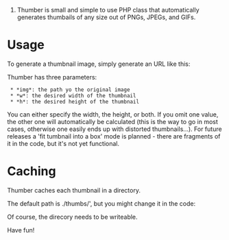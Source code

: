 #Thumber is small and simple to use PHP class that automatically generates thumbails of any size out of PNGs, JPEGs, and GIFs.


= Usage =

To generate a thumbnail image, simply generate an URL like this:

{{{http://localhost/thumber.php?img=assets/abc.png&h=200}}}

Thumber has three parameters:

  * *img*: the path yo the original image
  * *w*: the desired width of the thumbnail
  * *h*: the desired height of the thumbnail

You can either specify the width, the height, or both. If you omit one value, the other one will automatically be calculated (this is the way to go in most cases, otherwise one easily ends up with distorted thumbnails...). For future releases a 'fit tumbnail into a box' mode is planned - there are fragments of it in the code, but it's not yet functional.

= Caching =

Thumber caches each thumbnail in a directory.

The default path is ./thumbs/', but you might change it in the code:

{{{define('PATH_TO_THUMBS', './thumbs/');}}}

Of course, the direcory needs to be writeable.

Have fun!